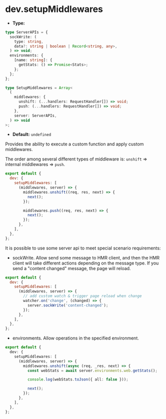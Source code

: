 # dev.setupMiddlewares

- **Type:**

```ts
type ServerAPIs = {
  sockWrite: (
    type: string,
    data?: string | boolean | Record<string, any>,
  ) => void;
  environments: {
    [name: string]: {
      getStats: () => Promise<Stats>;
    };
  };
};

type SetupMiddlewares = Array<
  (
    middlewares: {
      unshift: (...handlers: RequestHandler[]) => void;
      push: (...handlers: RequestHandler[]) => void;
    },
    server: ServerAPIs,
  ) => void
>;
```

- **Default:** `undefined`

Provides the ability to execute a custom function and apply custom middlewares.

The order among several different types of middleware is: `unshift` => internal middlewares => `push`.

```js
export default {
  dev: {
    setupMiddlewares: [
      (middlewares, server) => {
        middlewares.unshift((req, res, next) => {
          next();
        });

        middlewares.push((req, res, next) => {
          next();
        });
      },
    ],
  },
};
```

It is possible to use some server api to meet special scenario requirements:

- sockWrite. Allow send some message to HMR client, and then the HMR client will take different actions depending on the message type. If you send a "content changed" message, the page will reload.

```js
export default {
  dev: {
    setupMiddlewares: [
      (middlewares, server) => {
        // add custom watch & trigger page reload when change
        watcher.on('change', (changed) => {
          server.sockWrite('content-changed');
        });
      },
    ],
  },
};
```

- environments. Allow operations in the specified environment.

```ts
export default {
  dev: {
    setupMiddlewares: [
      (middlewares, server) => {
        middlewares.unshift(async (req, _res, next) => {
          const webStats = await server.environments.web.getStats();

          console.log(webStats.toJson({ all: false }));

          next();
        });
      },
    ],
  },
};
```
